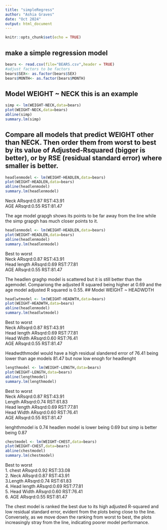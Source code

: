 ```yaml
---
title: "simpleRegress"
author: "Ashia Graves"
date: "Oct 2024"
output: html_document
---
```


```r
knitr::opts_chunk$set(echo = TRUE)
```

## make a simple regression model

```r
bears <- read.csv(file="BEARS.csv",header = TRUE)
#adjust factors to be factors
bears$SEX<- as.factor(bears$SEX)
bears$MONTH<- as.factor(bears$MONTH)
```

## Model WEIGHT ~ NECK  this is an example  

```r
simp <- lm(WEIGHT~NECK,data=bears)
plot(WEIGHT~NECK,data=bears)
abline(simp)
summary.lm(simp)
```


## Compare all models that predict WEIGHT other than NECK. Then order them from worst to best by its value of Adjusted-Rsquared (bigger is better), or by RSE (residual standard error) where smaller is better. 



```r
headlenmodel <- lm(WEIGHT~HEADLEN,data=bears)
plot(WEIGHT~HEADLEN,data=bears)
abline(headlenmodel)
summary.lm(headlenmodel)
```

 Neck         ARsqrd:0.87     RST:43.91  
 AGE          ARsqrd:0.55     RST:81.47  

The age model grapgh shows its points to be far away from the line while the simp grapgh has much closer points to it.

```r
headlenmodel <- lm(WEIGHT~HEADLEN,data=bears)
plot(WEIGHT~HEADLEN,data=bears)
abline(headlenmodel)
summary.lm(headlenmodel)
```
 
 Best to worst  
 Neck         ARsqrd:0.87     RST:43.91  
 Head length  ARsqrd:0.69     RST:77.81  
 AGE          ARsqrd:0.55     RST:81.47  
 
 The headlen graghp model is scattered but it is still better than the agemodel. Compariong the adjusted R squared being higher at 0.69  and the age model adjusted R squared is 0.55.
## Model WEIGHT ~ HEADWDTH
```r
headlwtmodel <- lm(WEIGHT~HEADWTH,data=bears)
plot(WEIGHT~HEADWTH,data=bears)
abline(headlenmodel)
summary.lm(headlwtmodel)
```
   Best to worst    
   Neck         ARsqrd:0.87     RST:43.91  
 Head length  ARsqrd:0.69     RST:77.81  
 Head Width   ARsqrd:0.60     RST:76.41  
 AGE          ARsqrd:0.55     RST:81.47  
 
 Headwdthmodel would have a high residual slandered error of 76.41 being lower than age models 81.47 but now low enogh for headlenght


```r
lengthmodel <- lm(WEIGHT~LENGTH,data=bears)
plot(WEIGHT~LENGTH,data=bears)
abline(lengthmodel)
summary.lm(lengthmodel)
```
 Best to worst    
 Neck         ARsqrd:0.87     RST:43.91  
Length        ARsqrd:0.74     RST:61.83  
 Head length  ARsqrd:0.69     RST:77.81  
 Head Width   ARsqrd:0.60     RST:76.41  
 AGE          ARsqrd:0.55     RST:81.47  
  
lenghthmodel is 0.74 headlen model is lower being 0.69 but simp is better being 0.87

```r
chestmodel <- lm(WEIGHT~CHEST,data=bears)
plot(WEIGHT~CHEST,data=bears)
abline(chestmodel)
summary.lm(chestmodel)
```
Best to worst   
1. chest        ARsqrd:0.92     RST:33.08  
2. Neck         ARsqrd:0.87     RST:43.91  
3.Length        ARsqrd:0.74     RST:61.83  
4. Head length  ARsqrd:0.69     RST:77.81  
5. Head Width   ARsqrd:0.60     RST:76.41  
6. AGE          ARsqrd:0.55     RST:81.47  

The chest model is ranked the best due to its high adjusted R-squared and low residual standard error, evident from the plots being close to the line. Conversely, as we move down the ranking from worst to best, the plots increasingly stray from the line, indicating poorer model performance.















